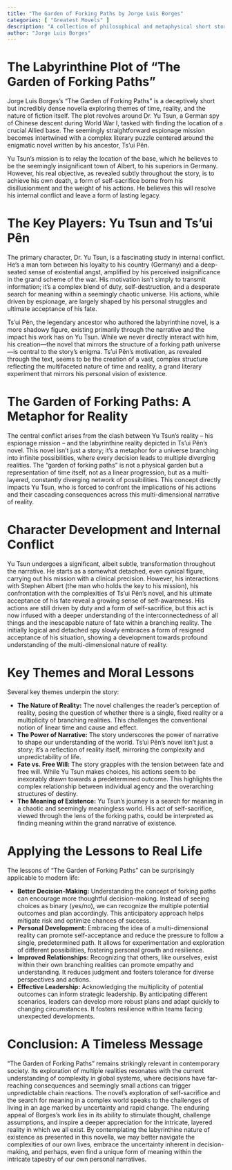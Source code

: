 ```yaml
---
title: "The Garden of Forking Paths by Jorge Luis Borges"
categories: [ "Greatest Movels" ]
description: "A collection of philosophical and metaphysical short stories."
author: "Jorge Luis Borges"
---
```

# The Labyrinthine Plot of "The Garden of Forking Paths"

Jorge Luis Borges's "The Garden of Forking Paths" is a deceptively short but incredibly dense novella exploring themes of time, reality, and the nature of fiction itself.  The plot revolves around Dr. Yu Tsun, a German spy of Chinese descent during World War I, tasked with finding the location of a crucial Allied base.  The seemingly straightforward espionage mission becomes intertwined with a complex literary puzzle centered around the enigmatic novel written by his ancestor, Ts'ui Pên.

Yu Tsun’s mission is to relay the location of the base, which he believes to be the seemingly insignificant town of Albert, to his superiors in Germany. However, his real objective, as revealed subtly throughout the story, is to achieve his own death, a form of self-sacrifice borne from his disillusionment and the weight of his actions. He believes this will resolve his internal conflict and leave a form of lasting legacy.


# The Key Players: Yu Tsun and Ts'ui Pên

The primary character, Dr. Yu Tsun, is a fascinating study in internal conflict. He's a man torn between his loyalty to his country (Germany) and a deep-seated sense of existential angst, amplified by his perceived insignificance in the grand scheme of the war. His motivation isn't simply to transmit information; it's a complex blend of duty, self-destruction, and a desperate search for meaning within a seemingly chaotic universe.  His actions, while driven by espionage, are largely shaped by his personal struggles and ultimate acceptance of his fate.

Ts'ui Pên, the legendary ancestor who authored the labyrinthine novel, is a more shadowy figure, existing primarily through the narrative and the impact his work has on Yu Tsun.  While we never directly interact with him, his creation—the novel that mirrors the structure of a forking path universe—is central to the story's enigma. Ts'ui Pên’s motivation, as revealed through the text, seems to be the creation of a vast, complex structure reflecting the multifaceted nature of time and reality, a grand literary experiment that mirrors his personal vision of existence.


# The Garden of Forking Paths: A Metaphor for Reality

The central conflict arises from the clash between Yu Tsun's reality – his espionage mission – and the labyrinthine reality depicted in Ts'ui Pên's novel. This novel isn't just a story; it's a metaphor for a universe branching into infinite possibilities, where every decision leads to multiple diverging realities. The "garden of forking paths" is not a physical garden but a representation of time itself, not as a linear progression, but as a multi-layered, constantly diverging network of possibilities. This concept directly impacts Yu Tsun, who is forced to confront the implications of his actions and their cascading consequences across this multi-dimensional narrative of reality.


# Character Development and Internal Conflict

Yu Tsun undergoes a significant, albeit subtle, transformation throughout the narrative. He starts as a somewhat detached, even cynical figure, carrying out his mission with a clinical precision. However, his interactions with Stephen Albert (the man who holds the key to his mission), his confrontation with the complexities of Ts'ui Pên's novel, and his ultimate acceptance of his fate reveal a growing sense of self-awareness. His actions are still driven by duty and a form of self-sacrifice, but this act is now infused with a deeper understanding of the interconnectedness of all things and the inescapable nature of fate within a branching reality. The initially logical and detached spy slowly embraces a form of resigned acceptance of his situation, showing a development towards profound understanding of the multi-dimensional nature of reality.


# Key Themes and Moral Lessons

Several key themes underpin the story:

* **The Nature of Reality:** The novel challenges the reader's perception of reality, posing the question of whether there is a single, fixed reality or a multiplicity of branching realities. This challenges the conventional notion of linear time and cause and effect.
* **The Power of Narrative:** The story underscores the power of narrative to shape our understanding of the world. Ts'ui Pên's novel isn't just a story; it's a reflection of reality itself, mirroring the complexity and unpredictability of life.
* **Fate vs. Free Will:** The story grapples with the tension between fate and free will. While Yu Tsun makes choices, his actions seem to be inexorably drawn towards a predetermined outcome. This highlights the complex relationship between individual agency and the overarching structures of destiny.
* **The Meaning of Existence:**  Yu Tsun's journey is a search for meaning in a chaotic and seemingly meaningless world.  His act of self-sacrifice, viewed through the lens of the forking paths, could be interpreted as finding meaning within the grand narrative of existence.


# Applying the Lessons to Real Life

The lessons of "The Garden of Forking Paths" can be surprisingly applicable to modern life:

* **Better Decision-Making:** Understanding the concept of forking paths can encourage more thoughtful decision-making.  Instead of seeing choices as binary (yes/no), we can recognize the multiple potential outcomes and plan accordingly. This anticipatory approach helps mitigate risk and optimize chances of success.
* **Personal Development:**  Embracing the idea of a multi-dimensional reality can promote self-acceptance and reduce the pressure to follow a single, predetermined path.  It allows for experimentation and exploration of different possibilities, fostering personal growth and resilience.
* **Improved Relationships:**  Recognizing that others, like ourselves, exist within their own branching realities can promote empathy and understanding. It reduces judgment and fosters tolerance for diverse perspectives and actions.
* **Effective Leadership:** Acknowledging the multiplicity of potential outcomes can inform strategic leadership. By anticipating different scenarios, leaders can develop more robust plans and adapt quickly to changing circumstances.  It fosters resilience within teams facing unexpected developments.


# Conclusion: A Timeless Message

"The Garden of Forking Paths" remains strikingly relevant in contemporary society.  Its exploration of multiple realities resonates with the current understanding of complexity in global systems, where decisions have far-reaching consequences and seemingly small actions can trigger unpredictable chain reactions. The novel's exploration of self-sacrifice and the search for meaning in a complex world speaks to the challenges of living in an age marked by uncertainty and rapid change.  The enduring appeal of Borges's work lies in its ability to stimulate thought, challenge assumptions, and inspire a deeper appreciation for the intricate, layered reality in which we all exist.  By contemplating the labyrinthine nature of existence as presented in this novella, we may better navigate the complexities of our own lives, embrace the uncertainty inherent in decision-making, and perhaps, even find a unique form of meaning within the intricate tapestry of our own personal narratives.

